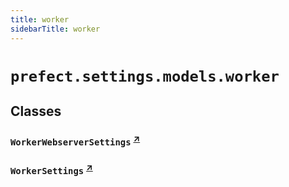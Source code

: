 ```yaml
---
title: worker
sidebarTitle: worker
---
```


# `prefect.settings.models.worker`

## Classes

### `WorkerWebserverSettings` <sup><a href="https://github.com/PrefectHQ/prefect/blob/main/src/prefect/settings/models/worker.py#L9" target="_blank">↗</a></sup>

### `WorkerSettings` <sup><a href="https://github.com/PrefectHQ/prefect/blob/main/src/prefect/settings/models/worker.py#L25" target="_blank">↗</a></sup>
